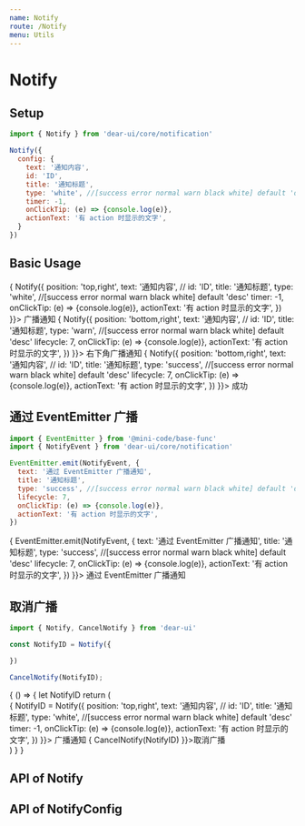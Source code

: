 ```yaml
---
name: Notify
route: /Notify
menu: Utils
---
```



# Notify

## Setup

```js
import { Notify } from 'dear-ui/core/notification'

Notify({
  config: {
    text: '通知内容',
    id: 'ID',
    title: '通知标题',
    type: 'white', //[success error normal warn black white] default 'desc'
    timer: -1,
    onClickTip: (e) => {console.log(e)},
    actionText: '有 action 时显示的文字',
  }
})
```

## Basic Usage

<Playground>
  <NotifyParamsC />
  <NotifyConfigC />
  <span className="btn theme mr10"
    onClick={e => {
      Notify({
        position: 'top,right',
        text: '通知内容',
        // id: 'ID',
        title: '通知标题',
        type: 'white', //[success error normal warn black white] default 'desc'
        timer: -1,
        onClickTip: (e) => {console.log(e)},
        actionText: '有 action 时显示的文字',
      })
    }}>
    广播通知
  </span>
  <span className="btn red mr10"
    onClick={e => {
      Notify({
        position: 'bottom,right',
        text: '通知内容',
        // id: 'ID',
        title: '通知标题',
        type: 'warn', //[success error normal warn black white] default 'desc'
        lifecycle: 7,
        onClickTip: (e) => {console.log(e)},
        actionText: '有 action 时显示的文字',
      })
    }}>
    右下角广播通知
  </span>
  <span className="btn green mr10"
    onClick={e => {
      Notify({
        position: 'bottom,right',
        text: '通知内容',
        // id: 'ID',
        title: '通知标题',
        type: 'success', //[success error normal warn black white] default 'desc'
        lifecycle: 7,
        onClickTip: (e) => {console.log(e)},
        actionText: '有 action 时显示的文字',
      })
    }}>
    成功
  </span>
</Playground>

## 通过 EventEmitter 广播

```js
import { EventEmitter } from '@mini-code/base-func'
import { NotifyEvent } from 'dear-ui/core/notification'

EventEmitter.emit(NotifyEvent, {
  text: '通过 EventEmitter 广播通知',
  title: '通知标题',
  type: 'success', //[success error normal warn black white] default 'desc'
  lifecycle: 7,
  onClickTip: (e) => {console.log(e)},
  actionText: '有 action 时显示的文字',
})
```

<Playground>
  <span className="btn theme mr10"
    onClick={e => {
      EventEmitter.emit(NotifyEvent, {
        text: '通过 EventEmitter 广播通知',
        title: '通知标题',
        type: 'success', //[success error normal warn black white] default 'desc'
        lifecycle: 7,
        onClickTip: (e) => {console.log(e)},
        actionText: '有 action 时显示的文字',
      })
    }}>
    通过 EventEmitter 广播通知
  </span>
</Playground>

## 取消广播

```js
import { Notify, CancelNotify } from 'dear-ui'

const NotifyID = Notify({

})

CancelNotify(NotifyID);
```

<Playground>
  {
    () => {
      let NotifyID
      return (
        <div>
          <span className="btn theme mr10"
            onClick={e => {
              NotifyID = Notify({
                position: 'top,right',
                text: '通知内容',
                // id: 'ID',
                title: '通知标题',
                type: 'white', //[success error normal warn black white] default 'desc'
                timer: -1,
                onClickTip: (e) => {console.log(e)},
                actionText: '有 action 时显示的文字',
              })
            }}>
            广播通知
          </span>
          <span className="btn red mr10" onClick={e => {
            CancelNotify(NotifyID)
          }}>取消广播</span>
        </div>
      )
    }
  }

</Playground>

## API of Notify

<Props of={NotifyParamsC} />

## API of NotifyConfig

<Props of={NotifyConfigC} />
